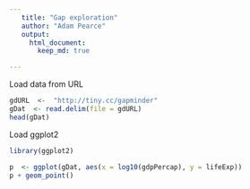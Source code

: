 ```yaml
---
   title: "Gap exploration"  
   author: "Adam Pearce"  
   output:  
     html_document:  
       keep_md: true  

---
```


Load data from URL
```r
gdURL  <-  "http://tiny.cc/gapminder"
gDat  <- read.delim(file = gdURL)
head(gDat)
```

Load ggplot2
```r
library(ggplot2)
```

```r
p  <- ggplot(gDat, aes(x = log10(gdpPercap), y = lifeExp))
p + geom_point()

```


